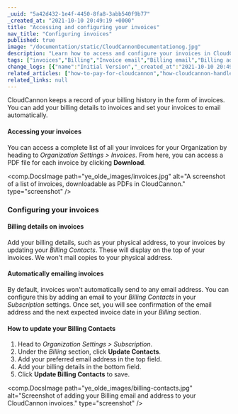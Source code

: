 ```yaml
---
_uuid: "5a42d432-1e4f-4450-8fa8-3abb540f9b77"
_created_at: "2021-10-10 20:49:19 +0000"
title: "Accessing and configuring your invoices"
nav_title: "Configuring invoices"
published: true
image: "/documentation/static/CloudCannonDocumentationog.jpg"
description: "Learn how to access and configure your invoices in CloudCannon."
tags: ["invoices","Billing","Invoice email","Billing email","Billing address"]
change_logs: [{"name":"Initial Version","_created_at":"2021-10-10 20:49:19 +0000"}]
related_articles: ["how-to-pay-for-cloudcannon","how-cloudcannon-handles-failed-payments"]
related_links: null
---
```


CloudCannon keeps a record of your billing history in the form of invoices. You can add your billing details to invoices and set your invoices to email automatically.  

#### Accessing your invoices

You can access a complete list of all your invoices for your Organization by heading to *Organization Settings &gt; Invoices*. From here, you can access a PDF file for each invoice by clicking **Download**.  

<comp.DocsImage path="ye_olde_images/invoices.jpg" alt="A screenshot of a list of invoices, downloadable as PDFs in CloudCannon." type="screenshot" />

### Configuring your invoices

#### Billing details on invoices

Add your billing details, such as your physical address, to your invoices by updating your *Billing Contacts*. These will display on the top of your invoices. We won't mail copies to your physical address. 

#### Automatically emailing invoices

By default, invoices won't automatically send to any email address. You can configure this by adding an email to your *Billing Contacts* in your *Subscription* settings. Once set, you will see confirmation of the email address and the next expected invoice date in your *Billing* section.

#### How to update your Billing Contacts

1. Head to *Organization Settings &gt; Subscription*.
2. Under the *Billing* section, click **Update Contacts**.
3. Add your preferred email address in the top field.
4. Add your billing details in the bottom field.
5. Click **Update Billing Contacts** to save.

<comp.DocsImage path="ye_olde_images/billing-contacts.jpg" alt="Screenshot of adding your Billing email and address to your CloudCannon invoices." type="screenshot" />
